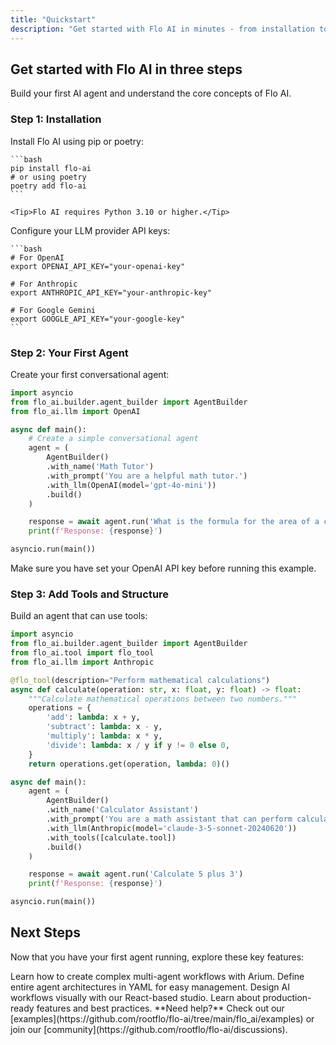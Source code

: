 ```yaml
---
title: "Quickstart"
description: "Get started with Flo AI in minutes - from installation to your first agent"
---
```


## Get started with Flo AI in three steps

Build your first AI agent and understand the core concepts of Flo AI.

### Step 1: Installation

<AccordionGroup>
  <Accordion icon="download" title="Install Flo AI">
    Install Flo AI using pip or poetry:
    
    ```bash
    pip install flo-ai
    # or using poetry
    poetry add flo-ai
    ```
    
    <Tip>Flo AI requires Python 3.10 or higher.</Tip>
  </Accordion>
  <Accordion icon="key" title="Set up API keys">
    Configure your LLM provider API keys:
    
    ```bash
    # For OpenAI
    export OPENAI_API_KEY="your-openai-key"
    
    # For Anthropic
    export ANTHROPIC_API_KEY="your-anthropic-key"
    
    # For Google Gemini
    export GOOGLE_API_KEY="your-google-key"
    ```
  </Accordion>
</AccordionGroup>

### Step 2: Your First Agent

<Accordion icon="robot" title="Create a simple agent">
  Create your first conversational agent:

```python
import asyncio
from flo_ai.builder.agent_builder import AgentBuilder
from flo_ai.llm import OpenAI

async def main():
    # Create a simple conversational agent
    agent = (
        AgentBuilder()
        .with_name('Math Tutor')
        .with_prompt('You are a helpful math tutor.')
        .with_llm(OpenAI(model='gpt-4o-mini'))
        .build()
    )

    response = await agent.run('What is the formula for the area of a circle?')
    print(f'Response: {response}')

asyncio.run(main())
```

<Warning>Make sure you have set your OpenAI API key before running this example.</Warning>
</Accordion>

### Step 3: Add Tools and Structure

<Accordion icon="wrench" title="Create a tool-using agent">
  Build an agent that can use tools:

```python
import asyncio
from flo_ai.builder.agent_builder import AgentBuilder
from flo_ai.tool import flo_tool
from flo_ai.llm import Anthropic

@flo_tool(description="Perform mathematical calculations")
async def calculate(operation: str, x: float, y: float) -> float:
    """Calculate mathematical operations between two numbers."""
    operations = {
        'add': lambda: x + y,
        'subtract': lambda: x - y,
        'multiply': lambda: x * y,
        'divide': lambda: x / y if y != 0 else 0,
    }
    return operations.get(operation, lambda: 0)()

async def main():
    agent = (
        AgentBuilder()
        .with_name('Calculator Assistant')
        .with_prompt('You are a math assistant that can perform calculations.')
        .with_llm(Anthropic(model='claude-3-5-sonnet-20240620'))
        .with_tools([calculate.tool])
        .build()
    )

    response = await agent.run('Calculate 5 plus 3')
    print(f'Response: {response}')

asyncio.run(main())
```
</Accordion>

## Next Steps

Now that you have your first agent running, explore these key features:

<CardGroup cols={2}>

<Card title="Multi-Agent Workflows" icon="sitemap" href="/essentials/arium">
  Learn how to create complex multi-agent workflows with Arium.
</Card>

<Card title="YAML Configuration" icon="file-code" href="/essentials/yaml-workflows">
  Define entire agent architectures in YAML for easy management.
</Card>

<Card title="Visual Studio" icon="palette" href="/essentials/studio">
  Design AI workflows visually with our React-based studio.
</Card>

<Card title="Production Deployment" icon="rocket" href="/essentials/production">
  Learn about production-ready features and best practices.
</Card>

</CardGroup>

<Note>
  **Need help?** Check out our [examples](https://github.com/rootflo/flo-ai/tree/main/flo_ai/examples) or join our [community](https://github.com/rootflo/flo-ai/discussions).
</Note>
